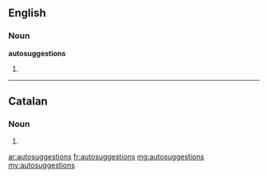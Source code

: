 ==English==

===Noun===
'''autosuggestions'''

# {{plural of|[[autosuggestion]]}}

----

==Catalan==

===Noun===
{{ca-noun-form|f|p}}

# {{plural of|autosuggestió|lang=ca}}

[[ar:autosuggestions]]
[[fr:autosuggestions]]
[[mg:autosuggestions]]
[[my:autosuggestions]]